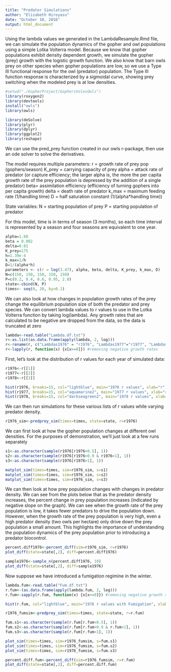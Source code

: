 ```yaml
---
title: "Predator Simulations"
author: "Elizabeth Hiroyasu"
date: "October 10, 2016"
output: html_document
---
```


Using the lambda values we generated in the LambdaResample.Rmd file, we can simulate the population dynamics of the gopher and owl populations using a simple Lotka Volterra model. Because we know that gopher populations exhibit density dependent growth, we simulate the gopher (prey) growth with the logistic growth function. We also know that barn owls prey on other species when gopher populations are low, so we use a Type III functional response for the owl (predator) population. The Type III function response is characterized by a sigmoidal curve, showing prey switching when the modeled prey is at low densities.

```r
#setwd("./GopherProject/GophersVolesOwls")
library(roxygen2)
library(devtools)
install("owls")
library(owls)

library(deSolve)
library(plyr)
library(dplyr)
library(ggplot2)
library(reshape)
```

We can use the pred_prey function created in our owls r-package, then use an ode solver to solve the derivatives.

The model requires multiple parameters:
r = growth rate of prey pop (gophers/season)
K_prey = carrying capacity of prey
alpha = attack rate of predator (or capture efficiency; the larger alpha is, the more the per capita growth rate of the prey population is depressed by the addition of a single predator)
beta= assimilation efficiency (efficiency of turning gophers into per capita growth)
delta = death rate of predator
k_max = maximum feeding rate (1/handling time)
D = half saturation constant (1/(alpha*handling time))

State variables:
N = starting population of prey 
P = starting population of predator


For this model, time is in terms of season (3 months), so each time interval is represented by a season and four seasons are equivalent to one year.
```r
alpha=1.68
beta = 0.002
delta=0.01
K_prey=175
h=1.39e-4
k_max=1/h
D=1/(alpha*h)
parameters <- c(r = log(3.47), alpha, beta, delta, K_prey, k_max, D)
N=c(150, 150, 150, 150, 150)
P=c(0.2, 0.4, 0.6, 0.95, 2.0)
state<-cbind(N, P)
times<- seq(0, 20, by=0.1)
```

We can also look at how changes in population growth rates of the prey change the equilibrium population size of both the predator and prey species. We can convert lambda values to r values to use in the Lotka Volterra function by taking log(lambda). Any growth rates that are calculated to be negative are dropped from the data, so the data is truncated at zero
```r
lambda<-read.table("Lambda.df.txt")
r<-as.list(as.data.frame(apply(lambda, 2, log)))
r<-rename(r, c("Lambdas1976" = "r1976", "Lambdas1977"="r1977", "Lambdas1978" = "r1978"))
r<-lapply(r, function(x) {x[x>=0]}) #removing negative growth rates
```

First, let's look at the distribution of r values for each year of simulated data:
```r
r1976<-r[[1]]
r1977<-r[[2]]
r1978<-r[[3]]

hist(r1976, breaks=15, col="lightblue", main="1976 r values", xlab="r")
hist(r1977, breaks=15, col="aquamarine2", main="1977 r values", xlab="r")
hist(r1978, breaks=15, col="darkseagreen2", main="1978 r values", xlab="r")
```

We can then run simulations for these various lists of r values while varying predator density.
```r
r1976_sim<-predprey_sim(times=times, state=state, r=r1976)
```

We can first look at how the gopher population changes at different owl densities. For the purposes of demonstration, we'll just look at a few runs separately
```r
s1<-as.character(sample(r1976[r1976<0.5], 1))
s2<-as.character(sample(r1976[r1976>0.9 & r1976<1], 1))
s3<-as.character(sample(r1976[r1976>1], 1))

matplot_sim(times=times, sim=r1976_sim, s=s1)
matplot_sim(times=times, sim=r1976_sim, s=s2)
matplot_sim(times=times, sim=r1976_sim, s=s3)
```

We can then look at how prey population changes with changes in predator density. We can see from the plots below that as the predator density increases, the percent change in prey population increases (indicated by negative slope on the graph). We can see when the growth rate of the prey population is low, it takes fewer predators to drive the population down. However, when the growth rate of the prey population is very high, even a high predator density (two owls per hectare) only drive down the prey population a small amount. This highlights the importance of understanding the population dynamics of the prey population prior to introducing a predator biocontrol.
```r
percent.diff1976<-percent_diff(sim=r1976_sim, r=r1976)
plot_diff(state=state[,2], diff=percent.diff1976)

sample1976<-sample_n(percent.diff1976, 10)
plot_diff(state=state[,2], diff=sample1976)
```

Now suppose we have introduced a fumigation regimine in the winter.
```r
lambda.fum<-read.table("Fum.df.txt")
r.fum<-(as.data.frame(apply(lambda.fum, 2, log)))
r.fum<-sapply(r.fum, function(x) {x[x>=0]}) #removing negative growth rates

hist(r.fum, col="lightblue", main="1976 r values with Fumigation", xlab="r")

r1976_fumsim<-predprey_sim(times=times, state=state, r=r.fum)

fum.s1<-as.character(sample(r.fum[r.fum<0.5], 1))
fum.s2<-as.character(sample(r.fum[r.fum>0.9 & r.fum<1], 1))
fum.s3<-as.character(sample(r.fum[r.fum>1], 1))

plot_sim(times=times, sim=r1976_fumsim, s=fum.s1)
plot_sim(times=times, sim=r1976_fumsim, s=fum.s2)
plot_sim(times=times, sim=r1976_fumsim, s=fum.s3)

percent.diff.fum<-percent_diff(sim=r1976_fumsim, r=r.fum)
plot_diff(state=state[,2], diff=percent.diff.fum)
```